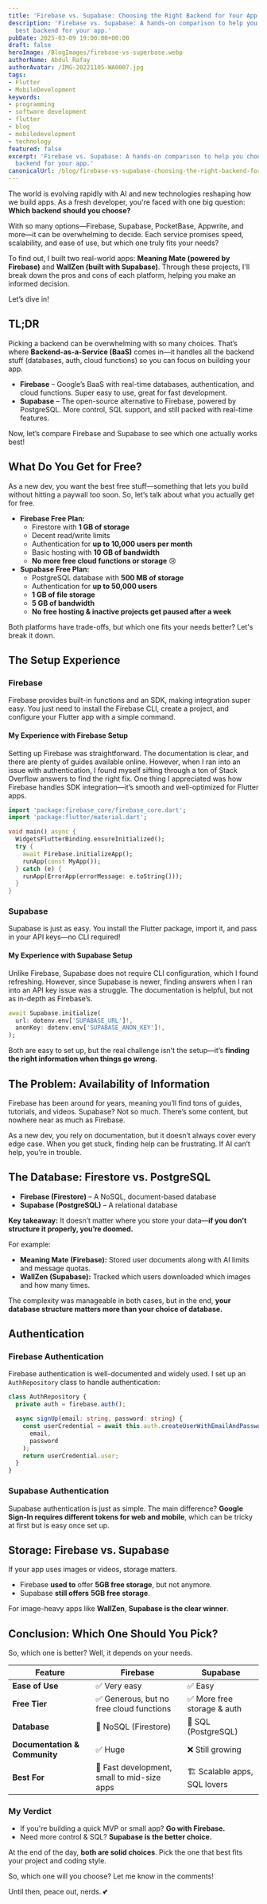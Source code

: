 ```yaml
---
title: 'Firebase vs. Supabase: Choosing the Right Backend for Your App'
description: 'Firebase vs. Supabase: A hands-on comparison to help you choose the
  best backend for your app.'
pubDate: 2025-03-09 19:00:00+00:00
draft: false
heroImage: /BlogImages/firebase-vs-superbase.webp
authorName: Abdul Rafay
authorAvatar: /IMG-20221105-WA0007.jpg
tags:
- Flutter
- MobileDevelopment
keywords:
- programming
- software development
- flutter
- blog
- mobiledevelopment
- technology
featured: false
excerpt: 'Firebase vs. Supabase: A hands-on comparison to help you choose the best
  backend for your app.'
canonicalUrl: /blog/firebase-vs-supabase-choosing-the-right-backend-for-your-app
---
```

The world is evolving rapidly with AI and new technologies reshaping how we build apps. As a fresh developer, you're faced with one big question: **Which backend should you choose?**

With so many options—Firebase, Supabase, PocketBase, Appwrite, and more—it can be overwhelming to decide. Each service promises speed, scalability, and ease of use, but which one truly fits your needs?

To find out, I built two real-world apps: **Meaning Mate (powered by Firebase)** and **WallZen (built with Supabase)**. Through these projects, I'll break down the pros and cons of each platform, helping you make an informed decision.

Let’s dive in!

## TL;DR

Picking a backend can be overwhelming with so many choices. That’s where **Backend-as-a-Service (BaaS)** comes in—it handles all the backend stuff (databases, auth, cloud functions) so you can focus on building your app.

- **Firebase** – Google’s BaaS with real-time databases, authentication, and cloud functions. Super easy to use, great for fast development.
- **Supabase** – The open-source alternative to Firebase, powered by PostgreSQL. More control, SQL support, and still packed with real-time features.

Now, let’s compare Firebase and Supabase to see which one actually works best!

## What Do You Get for Free?

As a new dev, you want the best free stuff—something that lets you build without hitting a paywall too soon. So, let’s talk about what you actually get for free.

- **Firebase Free Plan:**
  - Firestore with **1 GB of storage**
  - Decent read/write limits
  - Authentication for **up to 10,000 users per month**
  - Basic hosting with **10 GB of bandwidth**
  - **No more free cloud functions or storage** 😢
- **Supabase Free Plan:**
  - PostgreSQL database with **500 MB of storage**
  - Authentication for **up to 50,000 users**
  - **1 GB of file storage**
  - **5 GB of bandwidth**
  - **No free hosting & inactive projects get paused after a week**

Both platforms have trade-offs, but which one fits your needs better? Let's break it down.

## The Setup Experience

### Firebase

Firebase provides built-in functions and an SDK, making integration super easy. You just need to install the Firebase CLI, create a project, and configure your Flutter app with a simple command.

#### My Experience with Firebase Setup

Setting up Firebase was straightforward. The documentation is clear, and there are plenty of guides available online. However, when I ran into an issue with authentication, I found myself sifting through a ton of Stack Overflow answers to find the right fix. One thing I appreciated was how Firebase handles SDK integration—it’s smooth and well-optimized for Flutter apps.

```dart
import 'package:firebase_core/firebase_core.dart';
import 'package:flutter/material.dart';

void main() async {
  WidgetsFlutterBinding.ensureInitialized();
  try {
    await Firebase.initializeApp();
    runApp(const MyApp());
  } catch (e) {
    runApp(ErrorApp(errorMessage: e.toString()));
  }
}
```

### Supabase

Supabase is just as easy. You install the Flutter package, import it, and pass in your API keys—no CLI required!

#### My Experience with Supabase Setup

Unlike Firebase, Supabase does not require CLI configuration, which I found refreshing. However, since Supabase is newer, finding answers when I ran into an API key issue was a struggle. The documentation is helpful, but not as in-depth as Firebase’s.

```dart
await Supabase.initialize(
  url: dotenv.env['SUPABASE_URL']!,
  anonKey: dotenv.env['SUPABASE_ANON_KEY']!,
);
```

Both are easy to set up, but the real challenge isn't the setup—it’s **finding the right information when things go wrong.**

## The Problem: Availability of Information

Firebase has been around for years, meaning you’ll find tons of guides, tutorials, and videos. Supabase? Not so much. There’s some content, but nowhere near as much as Firebase.

As a new dev, you rely on documentation, but it doesn’t always cover every edge case. When you get stuck, finding help can be frustrating. If AI can’t help, you’re in trouble.

## The Database: Firestore vs. PostgreSQL

- **Firebase (Firestore)** – A NoSQL, document-based database
- **Supabase (PostgreSQL)** – A relational database

**Key takeaway:** It doesn’t matter where you store your data—**if you don’t structure it properly, you’re doomed.**

For example:

- **Meaning Mate (Firebase):** Stored user documents along with AI limits and message quotas.
- **WallZen (Supabase):** Tracked which users downloaded which images and how many times.

The complexity was manageable in both cases, but in the end, **your database structure matters more than your choice of database.**

## Authentication

### Firebase Authentication

Firebase authentication is well-documented and widely used. I set up an `AuthRepository` class to handle authentication:

```typescript
class AuthRepository {
  private auth = firebase.auth();

  async signUp(email: string, password: string) {
    const userCredential = await this.auth.createUserWithEmailAndPassword(
      email,
      password
    );
    return userCredential.user;
  }
}
```

### Supabase Authentication

Supabase authentication is just as simple. The main difference? **Google Sign-In requires different tokens for web and mobile**, which can be tricky at first but is easy once set up.

## Storage: Firebase vs. Supabase

If your app uses images or videos, storage matters.

- Firebase **used to** offer **5GB free storage**, but not anymore.
- Supabase **still offers** **5GB free storage**.

For image-heavy apps like **WallZen**, **Supabase is the clear winner**.

## Conclusion: Which One Should You Pick?

So, which one is better? Well, it depends on your needs.

| Feature                       | Firebase                                    | Supabase                     |
| ----------------------------- | ------------------------------------------- | ---------------------------- |
| **Ease of Use**               | ✅ Very easy                                | ✅ Easy                      |
| **Free Tier**                 | ✅ Generous, but no free cloud functions    | ✅ More free storage & auth  |
| **Database**                  | 🔹 NoSQL (Firestore)                        | 🔹 SQL (PostgreSQL)          |
| **Documentation & Community** | ✅ Huge                                     | ❌ Still growing             |
| **Best For**                  | 🚀 Fast development, small to mid-size apps | 🏗️ Scalable apps, SQL lovers |

### My Verdict

- If you're building a quick MVP or small app? **Go with Firebase.**
- Need more control & SQL? **Supabase is the better choice.**

At the end of the day, **both are solid choices**. Pick the one that best fits your project and coding style.

So, which one will you choose? Let me know in the comments!

Until then, peace out, nerds. 💕
